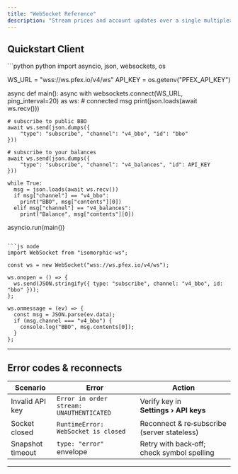 ```yaml
---
title: "WebSocket Reference"
description: "Stream prices and account updates over a single multiplexed socket."
---
```


## Quickstart Client

<CodeGroup>
```python python
import asyncio, json, websockets, os

WS_URL = "wss://ws.pfex.io/v4/ws"
API_KEY = os.getenv("PFEX_API_KEY")

async def main():
  async with websockets.connect(WS_URL, ping_interval=20) as ws: # connected msg
    print(json.loads(await ws.recv()))

    # subscribe to public BBO
    await ws.send(json.dumps({
        "type": "subscribe", "channel": "v4_bbo", "id": "bbo"
    }))

    # subscribe to your balances
    await ws.send(json.dumps({
        "type": "subscribe", "channel": "v4_balances", "id": API_KEY
    }))

    while True:
      msg = json.loads(await ws.recv())
      if msg["channel"] == "v4_bbo":
        print("BBO", msg["contents"][0])
      elif msg["channel"] == "v4_balances":
        print("Balance", msg["contents"][0])

asyncio.run(main())

````

```js node
import WebSocket from "isomorphic-ws";

const ws = new WebSocket("wss://ws.pfex.io/v4/ws");

ws.onopen = () => {
  ws.send(JSON.stringify({ type: "subscribe", channel: "v4_bbo", id: "bbo" }));
};

ws.onmessage = (ev) => {
  const msg = JSON.parse(ev.data);
  if (msg.channel === "v4_bbo") {
    console.log("BBO", msg.contents[0]);
  }
};
````

</CodeGroup>

---

## Error codes & reconnects

| Scenario         | Error                                    | Action                                      |
| ---------------- | ---------------------------------------- | ------------------------------------------- |
| Invalid API key  | `Error in order stream: UNAUTHENTICATED` | Verify key in **Settings › API keys**       |
| Socket closed    | `RuntimeError: WebSocket is closed`      | Reconnect & re‑subscribe (server stateless) |
| Snapshot timeout | `type: "error"` envelope                 | Retry with back‑off; check symbol spelling  |

---
